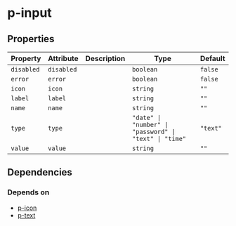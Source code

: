 # p-input



<!-- Auto Generated Below -->


## Properties

| Property   | Attribute  | Description | Type                                                   | Default  |
| ---------- | ---------- | ----------- | ------------------------------------------------------ | -------- |
| `disabled` | `disabled` |             | `boolean`                                              | `false`  |
| `error`    | `error`    |             | `boolean`                                              | `false`  |
| `icon`     | `icon`     |             | `string`                                               | `""`     |
| `label`    | `label`    |             | `string`                                               | `""`     |
| `name`     | `name`     |             | `string`                                               | `""`     |
| `type`     | `type`     |             | `"date" \| "number" \| "password" \| "text" \| "time"` | `"text"` |
| `value`    | `value`    |             | `string`                                               | `""`     |


## Dependencies

### Depends on

- [p-icon](#/icon/icon)
- [p-text](#/basic/typography/text)